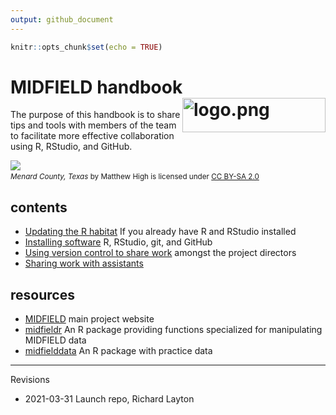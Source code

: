 ```yaml
---
output: github_document
---
```


```r
knitr::opts_chunk$set(echo = TRUE)
```

# MIDFIELD handbook <span class="border-wrap"><img src="resources/midfieldcut-1368x328.jpg" align="right" height="55" width="229" alt="logo.png"></span>

The purpose of this handbook is to share tips and tools with members of the team to facilitate more effective collaboration using R, RStudio, and GitHub. 

![](resources/menard-county.jpg)
<small>
<br>
<i>Menard County, Texas</i> by Matthew High is licensed under <a href="https://creativecommons.org/licenses/by-sa/2.0/legalcode">CC BY-SA 2.0</a>
<br>
</small>

## contents


- [Updating the R habitat](pages/p003-updating-R-habitat.md) If you already have R and RStudio installed
- [Installing software](pages/p001-install-software.md) R, RStudio, git, and GitHub 
- [Using version control to share work](pages/p002-admin-collaboration.md) amongst the project directors
- [Sharing work with assistants](pages/p004-non-admin-collaboration.md)


## resources

- [MIDFIELD](https://engineering.purdue.edu/MIDFIELD) main project website 
- [midfieldr](https://midfieldr.github.io/midfieldr/) An R package providing functions specialized for manipulating MIDFIELD data 
- [midfielddata](https://midfieldr.github.io/midfielddata/) An R package with practice data 



***
Revisions 

- 2021-03-31 Launch repo, Richard Layton
